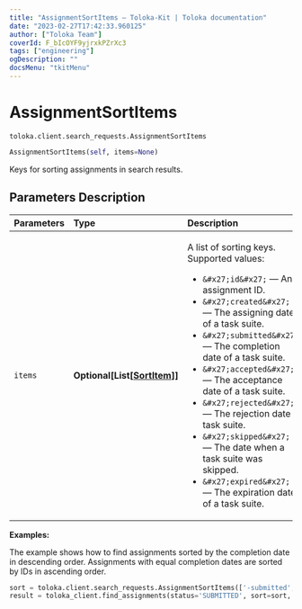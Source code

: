 ```yaml
---
title: "AssignmentSortItems — Toloka-Kit | Toloka documentation"
date: "2023-02-27T17:42:33.960125"
author: ["Toloka Team"]
coverId: F_bIcOYF9yjrxkPZrXc3
tags: ["engineering"]
ogDescription: ""
docsMenu: "tkitMenu"
---
```


# AssignmentSortItems
`toloka.client.search_requests.AssignmentSortItems`

```python
AssignmentSortItems(self, items=None)
```

Keys for sorting assignments in search results.

## Parameters Description

| Parameters | Type | Description |
| :----------| :----| :-----------|
`items`|**Optional\[List\[[SortItem](/docs/toloka-kit/reference/toloka.client.search_requests.AssignmentSortItems.SortItem)\]\]**|<p>A list of sorting keys. Supported values:</p> <ul> <li>`&#x27;id&#x27;` — An assignment ID.</li> <li>`&#x27;created&#x27;` — The assigning date of a task suite.</li> <li>`&#x27;submitted&#x27;` — The completion date of a task suite.</li> <li>`&#x27;accepted&#x27;` — The acceptance date of a task suite.</li> <li>`&#x27;rejected&#x27;` — The rejection date a task suite.</li> <li>`&#x27;skipped&#x27;` — The date when a task suite was skipped.</li> <li>`&#x27;expired&#x27;` — The expiration date of a task suite.</li> </ul>

**Examples:**

The example shows how to find assignments sorted by the completion date in descending order. Assignments with equal completion dates are sorted by IDs in ascending order.

```python
sort = toloka.client.search_requests.AssignmentSortItems(['-submitted', 'id'])
result = toloka_client.find_assignments(status='SUBMITTED', sort=sort, limit=10)
```